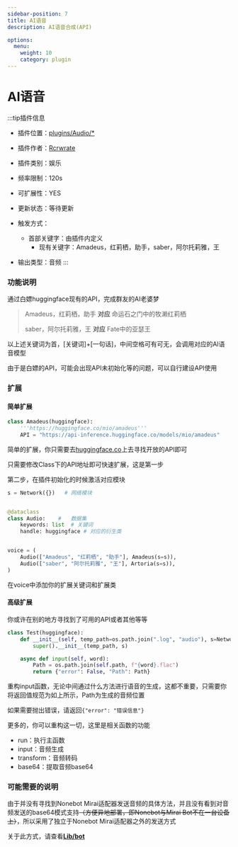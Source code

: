 ```yaml
---
sidebar-position: 7
title: AI语音
description: AI语音合成(API)

options:
  menu:
    weight: 10
    category: plugin
---
```


# AI语音

:::tip插件信息
- 插件位置：[plugins/Audio/*](https://github.com/phantom-sea-limited/Bot/blob/main/plugins/Audio/)
- 插件作者：[Rcrwrate](https://github.com/Rcrwrate)
- 插件类别：娱乐
- 频率限制：<span id="blue">120s</span>
- 可扩展性：<span id="green">YES</span>
- 更新状态：<span id="orange">等待更新</span>


- 触发方式：
  - 首部关键字：由插件内定义
    - 现有关键字：Amadeus，红莉栖，助手，saber，阿尔托莉雅，王
- 输出类型：音频
:::

### 功能说明

通过白嫖huggingface现有的API，完成群友的AI老婆梦

> Amadeus，红莉栖，助手 **对应**  命运石之门中的牧濑红莉栖
>
> saber，阿尔托莉雅，王 **对应**  Fate中的亚瑟王

以上述关键词为首，[关键词]+[一句话]，中间空格可有可无，会调用对应的AI语音模型

由于是白嫖的API，可能会出现API未初始化等的问题，可以自行建设API使用

### 扩展

#### 简单扩展

```python title=plugins/Audio/amadeus.py
class Amadeus(huggingface):
    '''https://huggingface.co/mio/amadeus'''
    API = "https://api-inference.huggingface.co/models/mio/amadeus"
```

简单的扩展，你只需要去[huggingface.co](https://huggingface.co)上去寻找开放的API即可

只需要修改Class下的API地址即可快速扩展，这是第一步

第二步，在插件初始化的时候激活对应模块

```python title=plugins/Audio/__init__.py
s = Network({})   # 网络模块


@dataclass
class Audio:    #   数据集
    keywords: list  # 关键词
    handle: huggingface # 对应的衍生类


voice = (
    Audio(["Amadeus", "红莉栖", "助手"], Amadeus(s=s)),
    Audio(["saber", "阿尔托莉雅", "王"], Artoria(s=s)),
)
```
在voice中添加你的扩展关键词和扩展类

#### 高级扩展

你或许在别的地方寻找到了可用的API或者其他等等

```python title=plugins/Audio/amadeus.py
class Test(huggingface):
    def __init__(self, temp_path=os.path.join(".log", "audio"), s=Network({})) -> None:
        super().__init__(temp_path, s)

    async def input(self, word):
        Path = os.path.join(self.path, f"{word}.flac")
        return {"error": False, "Path": Path}
```

重构input函数，无论中间通过什么方法进行语音的生成，这都不重要，只需要你将返回值规范为如上所示，Path为生成的音频位置

如果需要抛出错误，请返回`{"error": "错误信息"}`

更多的，你可以重构这一切，这里是相关函数的功能

- run：执行主函数
- input：音频生成
- transform：音频转码
- base64：提取音频base64

### 可能需要的说明

由于并没有寻找到Nonebot Mirai适配器发送音频的具体方法，并且没有看到对音频发送的base64模式支持~~（方便异地部署，即Nonebot与Mirai Bot不在一台设备上）~~，所以采用了独立于Nonebot Mirai适配器之外的发送方式

关于此方式，请查看[**Lib/bot**](../Lib/Bot.mdx)